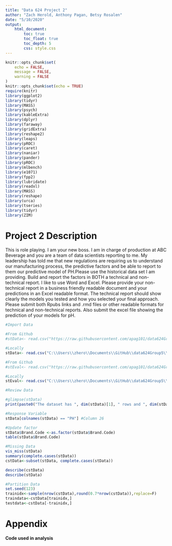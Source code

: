 ---
title: "Data 624 Project 2"
author: "Zach Herold, Anthony Pagan, Betsy Rosalen"
date: "5/10/2020"
output: 
    html_document:
        toc: true
        toc_float: true
        toc_depth: 5
        css: style.css
---

```{r setup, include=FALSE}
knitr::opts_chunk$set(
	echo = FALSE,
	message = FALSE,
	warning = FALSE
)
knitr::opts_chunk$set(echo = TRUE)
require(knitr)
library(ggplot2)
library(tidyr)
library(MASS)
library(psych)
library(kableExtra)
library(dplyr)
library(faraway)
library(gridExtra)
library(reshape2)
library(leaps)
library(pROC)
library(caret)
library(naniar)
library(pander)
library(pROC)
library(mlbench)
library(e1071)
library(fpp2)
library(lubridate)
library(readxl)
library(MASS)
library(reshape)
library(urca)
library(tseries)
library(tidyr)
library(ZIM)
```

# Project 2 Description 

This is role playing. I am your new boss. I am in charge of production at ABC Beverage and you are a team of data scientists reporting to me. My leadership has told me that new regulations are requiring us to understand our manufacturing process, the predictive factors and be able to report to them our predictive model of PH.Please use the historical data set I am providing.  Build and report the factors in BOTH a technical and non-technical report. I like to use Word and Excel. Please provide your non-technical report in a  business friendly readable document and your predictions in an Excel readable format. The technical report should show clearly the models you tested and how you selected your final approach. Please submit both Rpubs links and .rmd files or other readable formats for technical and non-technical reports. Also submit the excel file showing the prediction of your models for pH.



```{r}
#Import Data

#From Github
#stData<- read.csv("https://raw.githubusercontent.com/apag101/data624Group5/master/Project2/StudentData.csv?token=AB3M6K4AYHCT5HBFJYHCCSC6XBACQ", header = TRUE)

#Locally
stData<- read.csv("C:\\Users\\zhero\\Documents\\GitHub\\data624Group5\\Project2\\StudentData.csv", header = TRUE)

#From Github
#stEval<- read.csv("https://raw.githubusercontent.com/apag101/data624Group5/master/Project2/StudentEvaluation.csv?token=AB3M6K7RXH65YIAKWZBQ6KK6XA7R2", header = TRUE)

#Locally
stEval<- read.csv("C:\\Users\\zhero\\Documents\\GitHub\\data624Group5\\Project2\\StudentEvaluation.csv", header = TRUE)
```




```{r}
#Review Data

#glimpse(stData)
print(paste0("The dataset has ", dim(stData)[1], " rows and ", dim(stData)[2], " columns."))

#Response Variable
stData[colnames(stData) == "PH"] #Column 26

#Update factor
stData$Brand.Code <-as.factor(stData$Brand.Code)
table(stData$Brand.Code)
```



```{r}
#Missing Data
vis_miss(stData)
summary(complete.cases(stData))
cstData<-subset(stData, complete.cases(stData))

describe(cstData)
describe(stData)
```



```{r}
#Partition Data
set.seed(123)
trainidx<-sample(nrow(cstData),round(0.7*nrow(cstData)),replace=F)
traindata<-cstData[trainidx,]
testdata<-cstData[-trainidx,]
```


# Appendix

**Code used in analysis**
```{r, ref.label=knitr::all_labels(),echo=TRUE,eval=FALSE}

```

